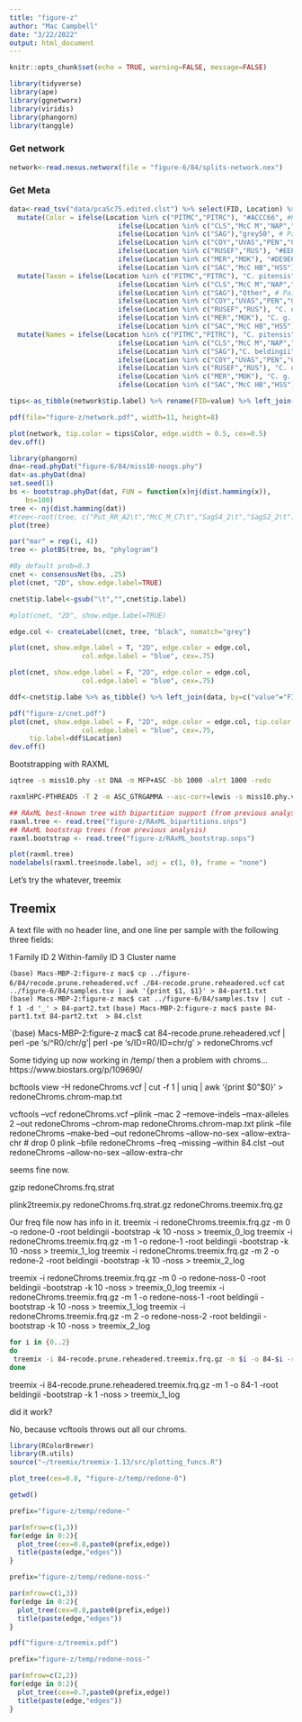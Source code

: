 ```yaml
---
title: "figure-z"
author: "Mac Campbell"
date: "3/22/2022"
output: html_document
---
```


```r
knitr::opts_chunk$set(echo = TRUE, warning=FALSE, message=FALSE)
```

```r
library(tidyverse)
library(ape)
library(ggnetworx)
library(viridis)
library(phangorn)
library(tanggle)
```

### Get network
```r
network<-read.nexus.networx(file = "figure-6/84/splits-network.nex")
```


### Get Meta

```r
data<-read_tsv("data/pcaSc75.edited.clst") %>% select(FID, Location) %>%
  mutate(Color = ifelse(Location %in% c("PITMC","PITRC"), "#ACCC66", #Pit
                           ifelse(Location %in% c("CLS","McC M","NAP","PUT BC","PUT RR","SUS","WAD"), "grey50",   #Prickly
                           ifelse(Location %in% c("SAG"),"grey50", # Paiute
                           ifelse(Location %in% c("COY","UVAS","PEN","GUAD"),"#E8BEFF", # C o o
                           ifelse(Location %in% c("RUSEF","RUS"), "#EEF1A0", # C o p
                           ifelse(Location %in% c("MER","MOK"), "#DE9E66", # C g g
                           ifelse(Location %in% c("SAC","McC HB","HSS"), "#439AB0", "grey50")))))))) %>%
  mutate(Taxon = ifelse(Location %in% c("PITMC","PITRC"), "C. pitensis", #Pit
                           ifelse(Location %in% c("CLS","McC M","NAP","PUT BC","PUT RR","SUS","WAD"), "Other",   #Prickly
                           ifelse(Location %in% c("SAG"),"Other", # Paiute
                           ifelse(Location %in% c("COY","UVAS","PEN","GUAD"),"C. o. ohlone", # C o o
                           ifelse(Location %in% c("RUSEF","RUS"), "C. o. pomo", # C o p
                           ifelse(Location %in% c("MER","MOK"), "C. g. gulosus", # C g g
                           ifelse(Location %in% c("SAC","McC HB","HSS"), "C. g. wintu", "Other")))))))) %>%
  mutate(Names = ifelse(Location %in% c("PITMC","PITRC"), "C. pitensis", #Pit
                           ifelse(Location %in% c("CLS","McC M","NAP","PUT BC","PUT RR","SUS","WAD"), "C. asper",   #Prickly
                           ifelse(Location %in% c("SAG"),"C. beldingii", # Paiute
                           ifelse(Location %in% c("COY","UVAS","PEN","GUAD"),"C. o. ohlone", # C o o
                           ifelse(Location %in% c("RUSEF","RUS"), "C. o. pomo", # C o p
                           ifelse(Location %in% c("MER","MOK"), "C. g. gulosus", # C g g
                           ifelse(Location %in% c("SAC","McC HB","HSS"), "C. g. wintu", "Other"))))))))
```
```r
tips<-as_tibble(network$tip.label) %>% rename(FID=value) %>% left_join(data)
```


```r
pdf(file="figure-z/network.pdf", width=11, height=8)

plot(network, tip.color = tips$Color, edge.width = 0.5, cex=0.5)
dev.off()
```

```r

library(phangorn)
dna<-read.phyDat("figure-6/84/miss10-noogs.phy")
dat<-as.phyDat(dna)
set.seed(1)
bs <- bootstrap.phyDat(dat, FUN = function(x)nj(dist.hamming(x)), 
    bs=100)
tree <- nj(dist.hamming(dat))
#tree<-root(tree, c("Put_RR_A2\t","McC_M_C7\t","SagS4_2\t","SagS2_2\t"))
plot(tree)

```

```r
par("mar" = rep(1, 4))
tree <- plotBS(tree, bs, "phylogram")

#By default prob=0.3
cnet <- consensusNet(bs, .25)
plot(cnet, "2D", show.edge.label=TRUE)
```

```r
cnet$tip.label<-gsub("\t","",cnet$tip.label)

#plot(cnet, "2D", show.edge.label=TRUE)

edge.col <- createLabel(cnet, tree, "black", nomatch="grey")

plot(cnet, show.edge.label = T, "2D", edge.color = edge.col,
                  col.edge.label = "blue", cex=.75)
```

```r
plot(cnet, show.edge.label = F, "2D", edge.color = edge.col,
                  col.edge.label = "blue", cex=.75)
```

```r
ddf<-cnet$tip.labe %>% as_tibble() %>% left_join(data, by=c("value"="FID"))
```

```r
pdf("figure-z/cnet.pdf")
plot(cnet, show.edge.label = F, "2D", edge.color = edge.col, tip.color = ddf$Color,
                  col.edge.label = "blue", cex=.75,
     tip.label=ddf$Location)
dev.off()
```

Bootstrapping with RAXML

```sh
iqtree -s miss10.phy -st DNA -m MFP+ASC -bb 1000 -alrt 1000 -redo

raxmlHPC-PTHREADS -T 2 -m ASC_GTRGAMMA --asc-corr=lewis -s miss10.phy.varsites.phy -p 123 -f a -x 100 -# 100 -n snps

```


```r
## RAxML best-known tree with bipartition support (from previous analysis)
raxml.tree <- read.tree("figure-z/RAxML_bipartitions.snps")
## RAxML bootstrap trees (from previous analysis)
raxml.bootstrap <- read.tree("figure-z/RAxML_bootstrap.snps")

plot(raxml.tree)
nodelabels(raxml.tree$node.label, adj = c(1, 0), frame = "none")
```


Let's try the whatever, treemix

## Treemix

A text file with no header line, and one line per sample with the following three fields:

1 Family ID 2 Within-family ID 3 Cluster name

`(base) Macs-MBP-2:figure-z mac$ cp ../figure-6/84/recode.prune.reheadered.vcf ./84-recode.prune.reheadered.vcf`
`cat ../figure-6/84/samples.tsv | awk '{print $1, $1}' > 84-part1.txt`
`(base) Macs-MBP-2:figure-z mac$ cat ../figure-6/84/samples.tsv | cut -f 1 -d '_' > 84-part2.txt`
`(base) Macs-MBP-2:figure-z mac$ paste 84-part1.txt 84-part2.txt  > 84.clst`

`(base) Macs-MBP-2:figure-z mac$ 
cat 84-recode.prune.reheadered.vcf | perl -pe 's/^R0/chr/g'| perl -pe 's/ID=R0/ID=chr/g' > redoneChroms.vcf
    
Some tidying up now working in /temp/
then a problem with chroms... https://www.biostars.org/p/109690/

bcftools view -H redoneChroms.vcf | cut -f 1 | uniq | awk '{print $0"\t"$0}' > redoneChroms.chrom-map.txt

vcftools --vcf  redoneChroms.vcf --plink --mac 2 --remove-indels --max-alleles 2  --out redoneChroms --chrom-map redoneChroms.chrom-map.txt
plink --file redoneChroms --make-bed --out redoneChroms --allow-no-sex --allow-extra-chr # drop 0
plink --bfile redoneChroms --freq --missing  --within 84.clst --out redoneChroms --allow-no-sex --allow-extra-chr 
 
seems fine now.

gzip redoneChroms.frq.strat

plink2treemix.py redoneChroms.frq.strat.gz redoneChroms.treemix.frq.gz

Our freq file now has info in it.
treemix -i redoneChroms.treemix.frq.gz -m 0 -o redone-0 -root beldingii -bootstrap -k 10 -noss > treemix_0_log 
treemix -i redoneChroms.treemix.frq.gz -m 1 -o redone-1 -root beldingii -bootstrap -k 10 -noss > treemix_1_log 
treemix -i redoneChroms.treemix.frq.gz -m 2 -o redone-2 -root beldingii -bootstrap -k 10 -noss > treemix_2_log 

treemix -i redoneChroms.treemix.frq.gz -m 0 -o redone-noss-0 -root beldingii -bootstrap -k 10 -noss > treemix_0_log 
treemix -i redoneChroms.treemix.frq.gz -m 1 -o redone-noss-1 -root beldingii -bootstrap -k 10 -noss > treemix_1_log 
treemix -i redoneChroms.treemix.frq.gz -m 2 -o redone-noss-2 -root beldingii -bootstrap -k 10 -noss > treemix_2_log 


```sh
for i in {0..2}
do
 treemix -i 84-recode.prune.reheadered.treemix.frq.gz -m $i -o 84-$i -root beldingii -bootstrap -k 500 > treemix_${i}_log &
done
```
treemix -i 84-recode.prune.reheadered.treemix.frq.gz -m 1 -o 84-1 -root beldingii -bootstrap -k 1 -noss > treemix_1_log 


  did it work?
  
No, because vcftools throws out all our chroms.

```r
library(RColorBrewer)
library(R.utils)
source("~/treemix/treemix-1.13/src/plotting_funcs.R")

```


```r
plot_tree(cex=0.8, "figure-z/temp/redone-0")
```

```r
getwd()

prefix="figure-z/temp/redone-"

par(mfrow=c(1,3))
for(edge in 0:2){
  plot_tree(cex=0.8,paste0(prefix,edge))
  title(paste(edge,"edges"))
}
```

```r

prefix="figure-z/temp/redone-noss-"

par(mfrow=c(1,3))
for(edge in 0:2){
  plot_tree(cex=0.8,paste0(prefix,edge))
  title(paste(edge,"edges"))
}
```


```r
pdf("figure-z/treemix.pdf")

prefix="figure-z/temp/redone-noss-"

par(mfrow=c(2,2))
for(edge in 0:2){
  plot_tree(cex=0.7,paste0(prefix,edge))
  title(paste(edge,"edges"))
}
```
